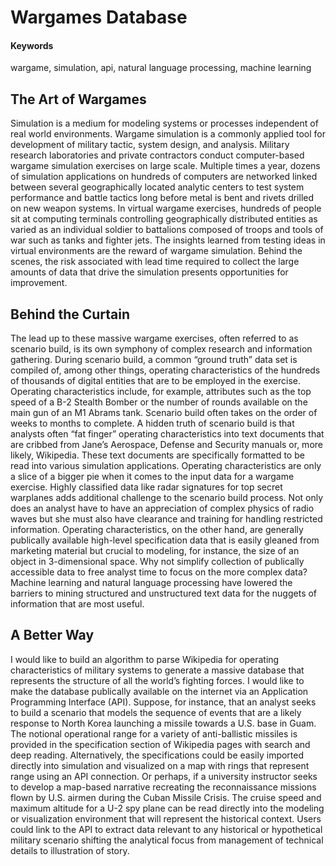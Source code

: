 # Wargames Database {#WargamesAPI}

#### Keywords

wargame, simulation, api, natural language processing, machine learning

## The Art of Wargames

Simulation is a medium for modeling systems or processes independent of real world environments. Wargame simulation is a commonly applied tool for development of military tactic, system design, and analysis. Military research laboratories and private contractors conduct computer-based wargame simulation exercises on large scale. Multiple times a year, dozens of simulation applications on hundreds of computers are networked linked between several geographically located analytic centers to test system performance and battle tactics long before metal is bent and rivets drilled on new weapon systems. In virtual wargame exercises, hundreds of people sit at computing terminals controlling geographically distributed entities as varied as an individual soldier to battalions composed of troops and tools of war such as tanks and fighter jets. The insights learned from testing ideas in virtual environments are the reward of wargame simulation. Behind the scenes, the risk associated with lead time required to collect the large amounts of data that drive the simulation presents opportunities for improvement.

## Behind the Curtain

The lead up to these massive wargame exercises, often referred to as scenario build, is its own symphony of complex research and information gathering. During scenario build, a common “ground truth” data set is compiled of, among other things, operating characteristics of the hundreds of thousands of digital entities that are to be employed in the exercise. Operating characteristics include, for example, attributes such as the top speed of a B-2 Stealth Bomber or the number of rounds available on the main gun of an M1 Abrams tank. Scenario build often takes on the order of weeks to months to complete. A hidden truth of scenario build is that analysts often “fat finger” operating characteristics into text documents that are cribbed from Jane’s Aerospace, Defense and Security manuals or, more likely, Wikipedia. These text documents are specifically formatted to be read into various simulation applications. Operating characteristics are only a slice of a bigger pie when it comes to the input data for a wargame exercise. Highly classified data like radar signatures for top secret warplanes adds additional challenge to the scenario build process. Not only does an analyst have to have an appreciation of complex physics of radio waves but she must also have clearance and training for handling restricted information. Operating characteristics, on the other hand, are generally publically available high-level specification data that is easily gleaned from marketing material but crucial to modeling, for instance, the size of an object in 3-dimensional space. Why not simplify collection of publically accessible data to free analyst time to focus on the more complex data? Machine learning and natural language processing have lowered the barriers to mining structured and unstructured text data for the nuggets of information that are most useful.

## A Better Way

I would like to build an algorithm to parse Wikipedia for operating characteristics of military systems to generate a massive database that represents the structure of all the world’s fighting forces. I would like to make the database publically available on the internet via an Application Programming Interface (API). Suppose, for instance, that an analyst seeks to build a scenario that models the sequence of events that are a likely response to North Korea launching a missile towards a U.S. base in Guam. The notional operational range for a variety of anti-ballistic missiles is provided in the specification section of Wikipedia pages with search and deep reading. Alternatively, the specifications could be easily imported directly into simulation and visualized on a map with rings that represent range using an API connection. Or perhaps, if a university instructor seeks to develop a map-based narrative recreating the reconnaissance missions flown by U.S. airmen during the Cuban Missile Crisis. The cruise speed and maximum altitude for a U-2 spy plane can be read directly into the modeling or visualization environment that will represent the historical context. Users could link to the API to extract data relevant to any historical or hypothetical military scenario shifting the analytical focus from management of technical details to illustration of story.
